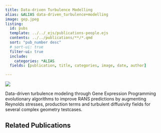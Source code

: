 ```yaml
---
title: Data-driven Turbulence Modelling
alias: &ALIAS data-driven_turbulence+modelling
image: gep.jpeg
listing:
  id: pubs
  template: ../../_ejs/publications-people.ejs 
  contents: ../../publications/**/*.qmd
  sort: "pub_number desc"
  # sort-ui: true
  filter-ui: true
  include:
    categories: *ALIAS
  fields: [publication, title, categories, image, date, author]

---
```

![](gep.jpeg)

Data-driven turbulence modeling through Gene Expression Programming
evolutionary algorithms to improve RANS predictions by augmenting Reynolds
stresses, production terms and turbulent diffusivity fields for several complex
geometry testcases.

## Related Publications

:::{#pubs}
:::
